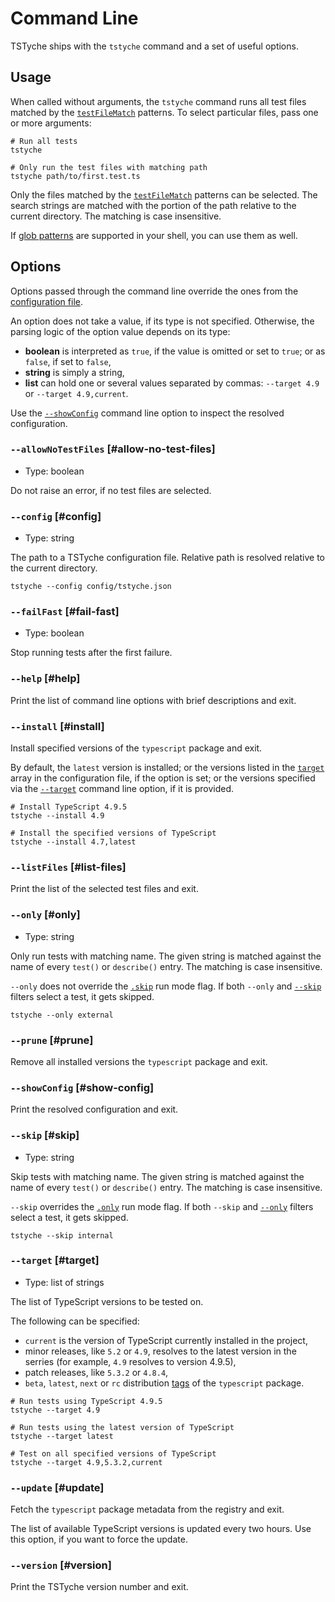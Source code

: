 
# Command Line

TSTyche ships with the `tstyche` command and a set of useful options.

## Usage

When called without arguments, the `tstyche` command runs all test files matched by the [`testFileMatch`](./config-file.mdx#test-file-match) patterns. To select particular files, pass one or more arguments:

```shell
# Run all tests
tstyche

# Only run the test files with matching path
tstyche path/to/first.test.ts
```

Only the files matched by the [`testFileMatch`](./config-file.mdx#test-file-match) patterns can be selected. The search strings are matched with the portion of the path relative to the current directory. The matching is case insensitive.

<Tip>

If [glob patterns](<https://en.wikipedia.org/wiki/Glob_(programming)>) are supported in your shell, you can use them as well.

</Tip>

## Options

Options passed through the command line override the ones from the [configuration file](./config-file.mdx).

An option does not take a value, if its type is not specified. Otherwise, the parsing logic of the option value depends on its type:

- **boolean** is interpreted as `true`, if the value is omitted or set to `true`; or as `false`, if set to `false`,
- **string** is simply a string,
- **list** can hold one or several values separated by commas: `--target 4.9` or `--target 4.9,current`.

<Tip>

Use the [`--showConfig`](#show-config) command line option to inspect the resolved configuration.

</Tip>

### `--allowNoTestFiles` [#allow-no-test-files]

- Type: boolean

Do not raise an error, if no test files are selected.

### `--config` [#config]

- Type: string

The path to a TSTyche configuration file. Relative path is resolved relative to the current directory.

```shell
tstyche --config config/tstyche.json
```

### `--failFast` [#fail-fast]

- Type: boolean

Stop running tests after the first failure.

### `--help` [#help]

Print the list of command line options with brief descriptions and exit.

### `--install` [#install]

Install specified versions of the `typescript` package and exit.

By default, the `latest` version is installed; or the versions listed in the [`target`](./config-file.mdx#target) array in the configuration file, if the option is set; or the versions specified via the [`--target`](#target) command line option, if it is provided.

```shell
# Install TypeScript 4.9.5
tstyche --install 4.9

# Install the specified versions of TypeScript
tstyche --install 4.7,latest
```

### `--listFiles` [#list-files]

Print the list of the selected test files and exit.

### `--only` [#only]

- Type: string

Only run tests with matching name. The given string is matched against the name of every `test()` or `describe()` entry. The matching is case insensitive.

`--only` does not override the [`.skip`](./expect-api.mdx#skip) run mode flag. If both `--only` and [`--skip`](#skip) filters select a test, it gets skipped.

```shell
tstyche --only external
```

### `--prune` [#prune]

Remove all installed versions the `typescript` package and exit.

### `--showConfig` [#show-config]

Print the resolved configuration and exit.

### `--skip` [#skip]

- Type: string

Skip tests with matching name. The given string is matched against the name of every `test()` or `describe()` entry. The matching is case insensitive.

`--skip` overrides the [`.only`](./expect-api.mdx#only) run mode flag. If both `--skip` and [`--only`](#only) filters select a test, it gets skipped.

```shell
tstyche --skip internal
```

### `--target` [#target]

- Type: list of strings

The list of TypeScript versions to be tested on.

The following can be specified:

- `current` is the version of TypeScript currently installed in the project,
- minor releases, like `5.2` or `4.9`, resolves to the latest version in the serries (for example, `4.9` resolves to version 4.9.5),
- patch releases, like `5.3.2` or `4.8.4`,
- `beta`, `latest`, `next` or `rc` distribution [tags](https://npmjs.com/package/typescript?activeTab=versions) of the `typescript` package.

```shell
# Run tests using TypeScript 4.9.5
tstyche --target 4.9

# Run tests using the latest version of TypeScript
tstyche --target latest

# Test on all specified versions of TypeScript
tstyche --target 4.9,5.3.2,current
```

### `--update` [#update]

Fetch the `typescript` package metadata from the registry and exit.

The list of available TypeScript versions is updated every two hours. Use this option, if you want to force the update.

### `--version` [#version]

Print the TSTyche version number and exit.
